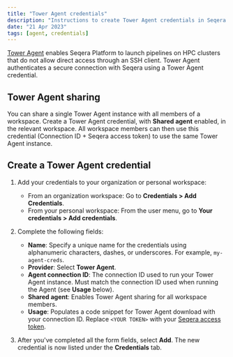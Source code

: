 ```yaml
---
title: "Tower Agent credentials"
description: "Instructions to create Tower Agent credentials in Seqera Platform."
date: "21 Apr 2023"
tags: [agent, credentials]
---
```


[Tower Agent](../supported_software/agent/agent.mdx) enables Seqera Platform to launch pipelines on HPC clusters that do not allow direct access through an SSH client. Tower Agent authenticates a secure connection with Seqera using a Tower Agent credential.

## Tower Agent sharing

You can share a single Tower Agent instance with all members of a workspace. Create a Tower Agent credential, with **Shared agent** enabled, in the relevant workspace. All workspace members can then use this credential (Connection ID + Seqera access token) to use the same Tower Agent instance.

## Create a Tower Agent credential

1.  Add your credentials to your organization or personal workspace:
    - From an organization workspace: Go to **Credentials > Add Credentials**.
    - From your personal workspace: From the user menu, go to **Your credentials > Add credentials**.

2.  Complete the following fields:
    - **Name**: Specify a unique name for the credentials using alphanumeric characters, dashes, or underscores. For example, `my-agent-creds`.
    - **Provider**: Select **Tower Agent**.
    - **Agent connection ID**: The connection ID used to run your Tower Agent instance. Must match the connection ID used when running the Agent (see **Usage** below).
    - **Shared agent**: Enables Tower Agent sharing for all workspace members.
    - **Usage**: Populates a code snippet for Tower Agent download with your connection ID. Replace `<YOUR TOKEN>` with your [Seqera access token](../api/overview.mdx#authentication).

3. After you've completed all the form fields, select **Add**. The new credential is now listed under the **Credentials** tab.
